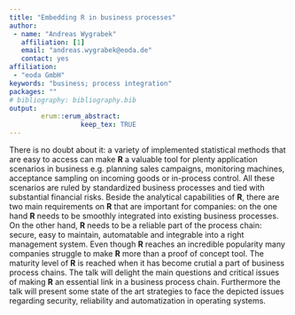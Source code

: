 ---
title: "Embedding R in business processes"
author:
 - name: "Andreas Wygrabek"
   affiliation: [1]
   email: "andreas.wygrabek@eoda.de"
   contact: yes
affiliation:
 - "eoda GmbH"
keywords: "business; process integration"
packages: ""
# bibliography: bibliography.bib
output:  
        erum::erum_abstract:
                  keep_tex: TRUE
---

There is no doubt about it: a variety of implemented statistical methods
that are easy to access can make **R** a valuable tool for plenty
application scenarios in business e.g. planning sales campaigns,
monitoring machines, acceptance sampling on incoming goods or in-process
control. All these scenarios are ruled by standardized business
processes and tied with substantial financial risks. Beside the
analytical capabilities of **R**, there are two main requirements on **R** that
are important for companies: on the one hand **R** needs to be smoothly
integrated into existing business processes. On the other hand, **R** needs
to be a reliable part of the process chain: secure, easy to maintain,
automatable and integrable into a right management system. Even though **R**
reaches an incredible popularity many companies struggle to make **R** more
than a proof of concept tool. The maturity level of **R** is reached when it
has become crutial a part of business process chains. The talk will
delight the main questions and critical issues of making **R** an essential
link in a business process chain. Furthermore the talk will present some
state of the art strategies to face the depicted issues regarding
security, reliability and automatization in operating systems.

<!--  -->
<!--  -->
<!--  -->
